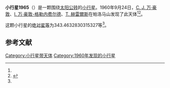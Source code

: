 {{Infobox planet
| bgcolour = #FFFFC0
| name = 1965 van de Kamp
| symbol = 
| image = 
| caption = 
| discovery = yes
| discovery_ref = 
| discoverer = [[C._J._万·豪敦|C. J. 万·豪敦]]、[[I._万·豪敦-格勒内费尔德|I. 万·豪敦-格勒内费尔德]]、[[T._赫雷爾斯|T. 赫雷爾斯]]
| discovery_site = [[帕洛马山|帕洛马山]] 
| discovered = 1960年9月24日
| designations = yes
| mp_name = 
| named_after = 
| alt_names = 2521 P-L/ 1927 QG / 1956 TN
| mp_category = [[主带小行星|主带小行星]]
| orbit_ref = <ref name="a">[http://ssd.jpl.nasa.gov/sbdb.cgi?sstr=1965 1965 van de Kamp] {{Wayback|url=http://ssd.jpl.nasa.gov/sbdb.cgi?sstr=1965 |date=20201122063807 }}，小行星數據庫瀏覽器（JPL Small-Body Database Browser）－[[美国国家航空航天局|美国国家航空航天局]]喷气推进实验室</ref>
| epoch = 2456400.5 (2013年4月18日更新)
| aphelion = {{convert|2.840006016521398|AU|km|3|abbr=on|lk=out}}
| perihelion = {{convert|2.297938722930182|AU|km|3|abbr=on}}
| semimajor = {{convert|2.56897236972579|AU|km|3|abbr=on}}
| eccentricity = 0.105502749
| period = 1503.964471 [[日|日]]<br />4.12[[儒略年|儒略年]]
| avg_speed = 
| inclination = 2.220476556336717
| asc_node = 88.23663499246099
| mean_anomaly = 
| arg_peri = 343.4632830315327
| satellites = 
| physical_characteristics = yes
| dimensions = 
| mass = 
| density = 
| surface_grav = 
| escape_velocity = 
| sidereal_day = 
| axial_tilt = 
| pole_ecliptic_lat = 
| pole_ecliptic_lon = 
| albedo = 
| temperatures= 
| temp_name1 = 
| mean_temp_1 = 
| max_temp_1 = 
| temp_name2 = 
| max_temp_2 = 
| spectral_type = 
| abs_magnitude = 343.4632830315327
}}

'''小行星1965'''（{{lang-en|1965 van de Kamp}}）是一颗围绕[[太阳|太阳]][[公转|公转]]的[[小行星|小行星]]。1960年9月24日，[[C._J._万·豪敦|C. J. 万·豪敦]]、[[I._万·豪敦-格勒内费尔德|I. 万·豪敦-格勒内费尔德]]、[[T._赫雷爾斯|T. 赫雷爾斯]]在帕洛马山发现了此天体<ref name="a" /><ref>{{cite news|title=小行星列表|url=http://cfa-www.harvard.edu/iau/lists/NumberedMPs.txt|accessdate=2013-07-08|newspaper=哈佛大学|archive-date=2008-05-17|archive-url=https://web.archive.org/web/20080517010638/http://cfa-www.harvard.edu/iau/lists/NumberedMPs.txt|dead-url=no}}</ref>。

这颗小行星的[[绝对星等|绝对星等]]为343.4632830315327等<ref name="a" />。

==参考文献==
{{reflist}}
{{Minor Planet Number|[[小行星1964|小行星1964]]|[[小行星1966|小行星1966]]}}

{{小天体}}

[[Category:小行星带天体|Category:小行星带天体]]
[[Category:1960年发现的小行星|Category:1960年发现的小行星]]

{{asteroid-stub}}